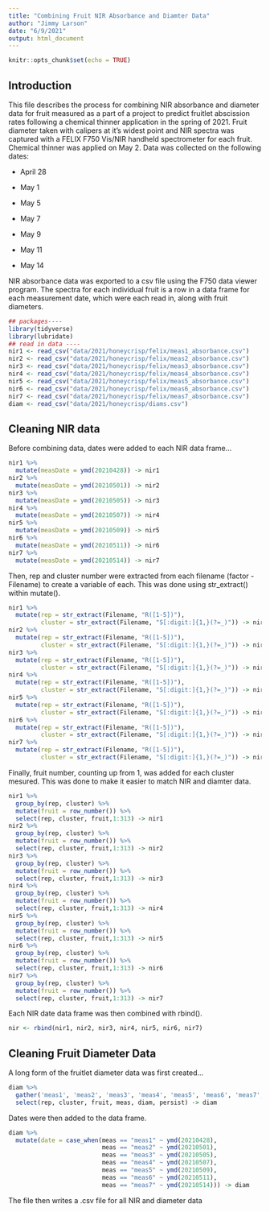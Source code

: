 ```yaml
---
title: "Combining Fruit NIR Absorbance and Diamter Data"
author: "Jimmy Larson"
date: "6/9/2021"
output: html_document
---
```


```r
knitr::opts_chunk$set(echo = TRUE)
```

## Introduction

This file describes the process for combining NIR absorbance and diameter data for fruit measured as a part of a project to predict fruitlet abscission rates following a chemical thinner application in the spring of 2021. Fruit diameter taken with calipers at it's widest point and NIR spectra was captured with a FELIX F750 Vis/NIR handheld spectrometer for each fruit. Chemical thinner was applied on May 2. Data was collected on the following dates:

* April 28

* May 1

* May 5

* May 7

* May 9 

* May 11

* May 14

NIR absorbance data was exported to a csv file using the F750 data viewer program. The spectra for each individual fruit is a row in a data frame for each measurement date, which were each read in, along with fruit diameters.

```r
## packages----
library(tidyverse)
library(lubridate)
## read in data ----
nir1 <- read_csv("data/2021/honeycrisp/felix/meas1_absorbance.csv")
nir2 <- read_csv("data/2021/honeycrisp/felix/meas2_absorbance.csv")
nir3 <- read_csv("data/2021/honeycrisp/felix/meas3_absorbance.csv")
nir4 <- read_csv("data/2021/honeycrisp/felix/meas4_absorbance.csv")
nir5 <- read_csv("data/2021/honeycrisp/felix/meas5_absorbance.csv")
nir6 <- read_csv("data/2021/honeycrisp/felix/meas6_absorbance.csv")
nir7 <- read_csv("data/2021/honeycrisp/felix/meas7_absorbance.csv")
diam <- read_csv("data/2021/honeycrisp/diams.csv")
```
## Cleaning NIR data

Before combining data, dates were added to each NIR data frame...

```r
nir1 %>%
  mutate(measDate = ymd(20210428)) -> nir1
nir2 %>%
  mutate(measDate = ymd(20210501)) -> nir2
nir3 %>%
  mutate(measDate = ymd(20210505)) -> nir3
nir4 %>%
  mutate(measDate = ymd(20210507)) -> nir4
nir5 %>%
  mutate(measDate = ymd(20210509)) -> nir5
nir6 %>%
  mutate(measDate = ymd(20210511)) -> nir6
nir7 %>%
  mutate(measDate = ymd(20210514)) -> nir7
```

Then, rep and cluster number were extracted from each filename (factor - Filename) to create a variable of each. This was done using str_extract() within mutate().

```r
nir1 %>%
  mutate(rep = str_extract(Filename, "R([1-5])"),
         cluster = str_extract(Filename, "S[:digit:]{1,}(?=_)")) -> nir1
nir2 %>%
  mutate(rep = str_extract(Filename, "R([1-5])"),
         cluster = str_extract(Filename, "S[:digit:]{1,}(?=_)")) -> nir2
nir3 %>%
  mutate(rep = str_extract(Filename, "R([1-5])"),
         cluster = str_extract(Filename, "S[:digit:]{1,}(?=_)")) -> nir3
nir4 %>%
  mutate(rep = str_extract(Filename, "R([1-5])"),
         cluster = str_extract(Filename, "S[:digit:]{1,}(?=_)")) -> nir4
nir5 %>%
  mutate(rep = str_extract(Filename, "R([1-5])"),
         cluster = str_extract(Filename, "S[:digit:]{1,}(?=_)")) -> nir5
nir6 %>%
  mutate(rep = str_extract(Filename, "R([1-5])"),
         cluster = str_extract(Filename, "S[:digit:]{1,}(?=_)")) -> nir6
nir7 %>%
  mutate(rep = str_extract(Filename, "R([1-5])"),
         cluster = str_extract(Filename, "S[:digit:]{1,}(?=_)")) -> nir7
```

Finally, fruit number, counting up from 1, was added for each cluster mesured. This was done to make it easier to match NIR and diamter data.

```r
nir1 %>%
  group_by(rep, cluster) %>%
  mutate(fruit = row_number()) %>%
  select(rep, cluster, fruit,1:313) -> nir1
nir2 %>%
  group_by(rep, cluster) %>%
  mutate(fruit = row_number()) %>%
  select(rep, cluster, fruit,1:313) -> nir2
nir3 %>%
  group_by(rep, cluster) %>%
  mutate(fruit = row_number()) %>%
  select(rep, cluster, fruit,1:313) -> nir3
nir4 %>%
  group_by(rep, cluster) %>%
  mutate(fruit = row_number()) %>%
  select(rep, cluster, fruit,1:313) -> nir4
nir5 %>%
  group_by(rep, cluster) %>%
  mutate(fruit = row_number()) %>%
  select(rep, cluster, fruit,1:313) -> nir5
nir6 %>%
  group_by(rep, cluster) %>%
  mutate(fruit = row_number()) %>%
  select(rep, cluster, fruit,1:313) -> nir6
nir7 %>%
  group_by(rep, cluster) %>%
  mutate(fruit = row_number()) %>%
  select(rep, cluster, fruit,1:313) -> nir7
```

Each NIR date data frame was then combined with rbind().

```r
nir <- rbind(nir1, nir2, nir3, nir4, nir5, nir6, nir7)
```

## Cleaning Fruit Diameter Data

A long form of the fruitlet diameter data was first created...

```r
diam %>%
  gather('meas1', 'meas2', 'meas3', 'meas4', 'meas5', 'meas6', 'meas7', key = "meas", value = "diam") %>%
  select(rep, cluster, fruit, meas, diam, persist) -> diam
```

Dates were then added to the data frame.

```r
diam %>%
  mutate(date = case_when(meas == "meas1" ~ ymd(20210428),
                          meas == "meas2" ~ ymd(20210501),
                          meas == "meas3" ~ ymd(20210505),
                          meas == "meas4" ~ ymd(20210507),
                          meas == "meas5" ~ ymd(20210509),
                          meas == "meas6" ~ ymd(20210511),
                          meas == "meas7" ~ ymd(20210514))) -> diam
```

The file then writes a .csv file for all NIR and diameter data